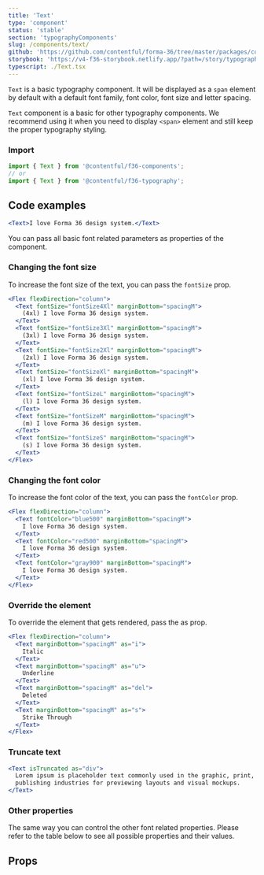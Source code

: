 ```yaml
---
title: 'Text'
type: 'component'
status: 'stable'
section: 'typographyComponents'
slug: /components/text/
github: 'https://github.com/contentful/forma-36/tree/master/packages/components/typography/src'
storybook: 'https://v4-f36-storybook.netlify.app/?path=/story/typography-text--basic'
typescript: ./Text.tsx
---
```


`Text` is a basic typography component. It will be displayed as a `span` element by default with a default font family, font color, font size and letter spacing.

`Text` component is a basic for other typography components. We recommend using it when you need to display `<span>` element and still keep the proper typography styling.

### Import

```js static=true
import { Text } from '@contentful/f36-components';
// or
import { Text } from '@contentful/f36-typography';
```

## Code examples

```jsx
<Text>I love Forma 36 design system.</Text>
```

You can pass all basic font related parameters as properties of the component.

### Changing the font size

To increase the font size of the text, you can pass the `fontSize` prop.

```jsx
<Flex flexDirection="column">
  <Text fontSize="fontSize4Xl" marginBottom="spacingM">
    (4xl) I love Forma 36 design system.
  </Text>
  <Text fontSize="fontSize3Xl" marginBottom="spacingM">
    (3xl) I love Forma 36 design system.
  </Text>
  <Text fontSize="fontSize2Xl" marginBottom="spacingM">
    (2xl) I love Forma 36 design system.
  </Text>
  <Text fontSize="fontSizeXl" marginBottom="spacingM">
    (xl) I love Forma 36 design system.
  </Text>
  <Text fontSize="fontSizeL" marginBottom="spacingM">
    (l) I love Forma 36 design system.
  </Text>
  <Text fontSize="fontSizeM" marginBottom="spacingM">
    (m) I love Forma 36 design system.
  </Text>
  <Text fontSize="fontSizeS" marginBottom="spacingM">
    (s) I love Forma 36 design system.
  </Text>
</Flex>
```

### Changing the font color

To increase the font color of the text, you can pass the `fontColor` prop.

```jsx
<Flex flexDirection="column">
  <Text fontColor="blue500" marginBottom="spacingM">
    I love Forma 36 design system.
  </Text>
  <Text fontColor="red500" marginBottom="spacingM">
    I love Forma 36 design system.
  </Text>
  <Text fontColor="gray900" marginBottom="spacingM">
    I love Forma 36 design system.
  </Text>
</Flex>
```

### Override the element

To override the element that gets rendered, pass the as prop.

```jsx
<Flex flexDirection="column">
  <Text marginBottom="spacingM" as="i">
    Italic
  </Text>
  <Text marginBottom="spacingM" as="u">
    Underline
  </Text>
  <Text marginBottom="spacingM" as="del">
    Deleted
  </Text>
  <Text marginBottom="spacingM" as="s">
    Strike Through
  </Text>
</Flex>
```

### Truncate text

```jsx
<Text isTruncated as="div">
  Lorem ipsum is placeholder text commonly used in the graphic, print, and
  publishing industries for previewing layouts and visual mockups.
</Text>
```

### Other properties

The same way you can control the other font related properties. Please refer to the table below to see all possible properties and their values.

## Props


<Props of="Text" />
